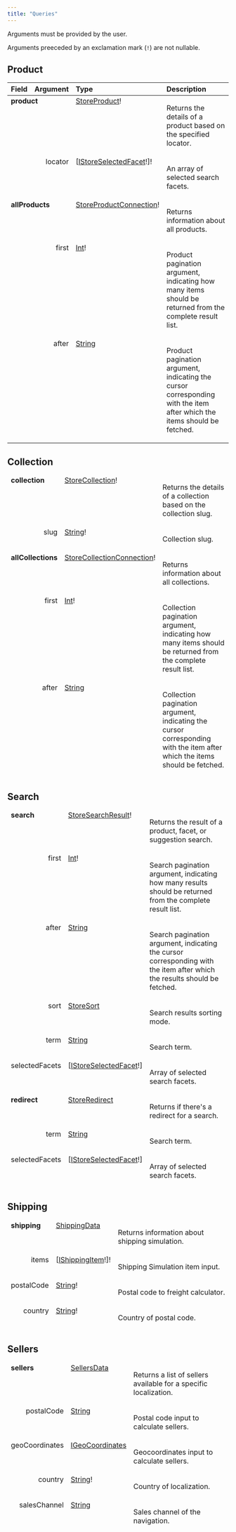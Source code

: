 ```yaml
---
title: "Queries"
---
```


Arguments must be provided by the user.

Arguments preeceded by an exclamation mark (`!`) are not nullable.

## Product

<table>
<thead>
<tr>
<th align="left">Field</th>
<th align="right">Argument</th>
<th align="left">Type</th>
<th align="left">Description</th>
</tr>
</thead>
<tbody>
<tr>
<td colspan="2" valign="top"><strong>product</strong></td>
<td valign="top"><a href="https://developers.vtex.com/docs/guides/faststore/schema-objects#storeproduct">StoreProduct</a>!</td>
<td>

Returns the details of a product based on the specified locator.

</td>
</tr>
<tr>
<td colspan="2" align="right" valign="top">locator</td>
<td valign="top">[<a href="https://developers.vtex.com/docs/guides/faststore/schema-inputs#istoreselectedfacet">IStoreSelectedFacet</a>!]!</td>
<td>

An array of selected search facets.

</td>
<tr>
<td colspan="2" valign="top"><strong>allProducts</strong></td>
<td valign="top"><a href="https://developers.vtex.com/docs/guides/faststore/schema-objects#storeproductconnection">StoreProductConnection</a>!</td>
<td>

Returns information about all products.

</td>
</tr>
<tr>
<td colspan="2" align="right" valign="top">first</td>
<td valign="top"><a href="https://developers.vtex.com/docs/guides/faststore/schema-scalars#int">Int</a>!</td>
<td>

Product pagination argument, indicating how many items should be returned from the complete result list.

</td>
</tr>
<tr>
<td colspan="2" align="right" valign="top">after</td>
<td valign="top"><a href="https://developers.vtex.com/docs/guides/faststore/schema-scalars#string">String</a></td>
<td>

Product pagination argument, indicating the cursor corresponding with the item after which the items should be fetched.

</td>
</tr>
</thead>
</table>

## Collection

<table>
<thead>
<tr>
<tr>
<td colspan="2" valign="top"><strong>collection</strong></td>
<td valign="top"><a href="https://developers.vtex.com/docs/guides/faststore/schema-objects#storecollection">StoreCollection</a>!</td>
<td>

Returns the details of a collection based on the collection slug.

</td>
</tr>
<tr>
<td colspan="2" align="right" valign="top">slug</td>
<td valign="top"><a href="https://developers.vtex.com/docs/guides/faststore/schema-scalars#string">String</a>!</td>
<td>

Collection slug.

</td>
</tr>
<tr>
<td colspan="2" valign="top"><strong>allCollections</strong></td>
<td valign="top"><a href="https://developers.vtex.com/docs/guides/faststore/schema-objects#storecollectionconnection">StoreCollectionConnection</a>!</td>
<td>

Returns information about all collections.

</td>
</tr>
<tr>
<td colspan="2" align="right" valign="top">first</td>
<td valign="top"><a href="https://developers.vtex.com/docs/guides/faststore/schema-scalars#int">Int</a>!</td>
<td>

Collection pagination argument, indicating how many items should be returned from the complete result list.

</td>
</tr>
<tr>
<td colspan="2" align="right" valign="top">after</td>
<td valign="top"><a href="https://developers.vtex.com/docs/guides/faststore/schema-scalars#string">String</a></td>
<td>

Collection pagination argument, indicating the cursor corresponding with the item after which the items should be fetched.

</td>
</tr>
</tr>
</thead>
</table>

## Search

<table>
<thead>
<tr>
<td colspan="2" valign="top"><strong>search</strong></td>
<td valign="top"><a href="https://developers.vtex.com/docs/guides/faststore/schema-objects#storesearchresult">StoreSearchResult</a>!</td>
<td>

Returns the result of a product, facet, or suggestion search.

</td>
</tr>
<tr>
<td colspan="2" align="right" valign="top">first</td>
<td valign="top"><a href="https://developers.vtex.com/docs/guides/faststore/schema-scalars#int">Int</a>!</td>
<td>

Search pagination argument, indicating how many results should be returned from the complete result list.

</td>
</tr>
<tr>
<td colspan="2" align="right" valign="top">after</td>
<td valign="top"><a href="https://developers.vtex.com/docs/guides/faststore/schema-scalars#string">String</a></td>
<td>

Search pagination argument, indicating the cursor corresponding with the item after which the results should be fetched.

</td>
</tr>
<tr>
<td colspan="2" align="right" valign="top">sort</td>
<td valign="top"><a href="https://developers.vtex.com/docs/guides/faststore/schema-enums#storesort">StoreSort</a></td>
<td>

Search results sorting mode.

</td>
</tr>
<tr>
<td colspan="2" align="right" valign="top">term</td>
<td valign="top"><a href="https://developers.vtex.com/docs/guides/faststore/schema-scalars#string">String</a></td>
<td>

Search term.

</td>
</tr>
<tr>
<td colspan="2" align="right" valign="top">selectedFacets</td>
<td valign="top">[<a href="https://developers.vtex.com/docs/guides/faststore/schema-inputs#istoreselectedfacet">IStoreSelectedFacet</a>!]</td>
<td>

Array of selected search facets.

</td>
</tr>

<tr>
<td colspan="2" valign="top"><strong>redirect</strong></td>
<td valign="top"><a href="https://developers.vtex.com/docs/guides/faststore/schema-objects#storeredirect">StoreRedirect</a></td>
<td>

Returns if there's a redirect for a search.

</td>
</tr>
<tr>
<td colspan="2" align="right" valign="top">term</td>
<td valign="top"><a href="https://developers.vtex.com/docs/guides/faststore/schema-scalars#string">String</a></td>
<td>

Search term.

</td>
</tr>
<tr>
<td colspan="2" align="right" valign="top">selectedFacets</td>
<td valign="top">[<a href="https://developers.vtex.com/docs/guides/faststore/schema-inputs#istoreselectedfacet">IStoreSelectedFacet</a>!]</td>
<td>

Array of selected search facets.

</td>
</tr>
</tbody>
</table>

## Shipping

<table>
<thead>
<tr>
<td colspan="2" valign="top"><strong>shipping</strong></td>
<td valign="top"><a href="https://developers.vtex.com/docs/guides/faststore/schema-objects#shippingdata">ShippingData</a></td>
<td>

Returns information about shipping simulation.

</td>
</tr>
<tr>
<td colspan="2" align="right" valign="top">items</td>
<td valign="top">[<a href="https://developers.vtex.com/docs/guides/faststore/schema-inputs#ishippingitem">IShippingItem</a>!]!</td>
<td>

Shipping Simulation item input.

</td>
</tr>
<tr>
<td colspan="2" align="right" valign="top">postalCode</td>
<td valign="top"><a href="https://developers.vtex.com/docs/guides/faststore/schema-scalars#string">String</a>!</td>
<td>

Postal code to freight calculator.

</td>
</tr>
<tr>
<td colspan="2" align="right" valign="top">country</td>
<td valign="top"><a href="https://developers.vtex.com/docs/guides/faststore/schema-scalars#string">String</a>!</td>
<td>

Country of postal code.

</td>
</tr>
</tbody>
</table>

## Sellers

<table>
<thead>
<tr>
<td colspan="2" valign="top"><strong>sellers</strong></td>
<td valign="top"><a href="https://developers.vtex.com/docs/guides/faststore/schema-objects#sellersdata">SellersData</a></td>
<td>

Returns a list of sellers available for a specific localization.

</td>
</tr>
<tr>
<td colspan="2" align="right" valign="top">postalCode</td>
<td valign="top"><a href="https://developers.vtex.com/docs/guides/faststore/schema-scalars#string">String</a></td>
<td>

Postal code input to calculate sellers.

</td>
</tr>
<tr>
<td colspan="2" align="right" valign="top">geoCoordinates</td>
<td valign="top"><a href="https://developers.vtex.com/docs/guides/faststore/schema-inputs#igeocoordinates">IGeoCoordinates</a></td>
<td>

Geocoordinates input to calculate sellers.

</td>
</tr>
<tr>
<td colspan="2" align="right" valign="top">country</td>
<td valign="top"><a href="https://developers.vtex.com/docs/guides/faststore/schema-scalars#string">String</a>!</td>
<td>

Country of localization.

</td>
</tr>
<tr>
<td colspan="2" align="right" valign="top">salesChannel</td>
<td valign="top"><a href="https://developers.vtex.com/docs/guides/faststore/schema-scalars#string">String</a></td>
<td>

Sales channel of the navigation.

</td>
</tr>
</tbody>
</table>
